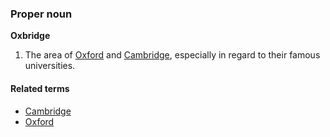 ===Proper noun===
'''Oxbridge'''

# The area of [[Oxford]] and [[Cambridge]], especially in regard to their famous universities.

====Related terms====
*[[Cambridge]]
*[[Oxford]]